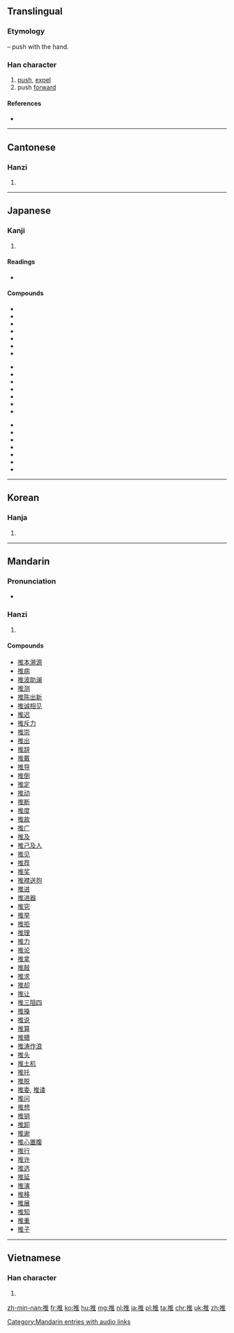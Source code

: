 {{also|稚}}
==Translingual==

===Etymology===
{{Han compound|手|alt1=扌|t1=hand|隹|ls=psc|c1=s|c2=p}} – push with the hand.

===Han character===
{{Han char|rn=64|rad=手|as=08|sn=11|four=5001<sub>4</sub>|canj=手人土 (QOG)|ids=⿰[[扌]][[隹]]}}

# [[push]], [[expel]]
# push [[forward]]

====References====
* {{Han ref|kx=0439.080|dkj=12284|dj=0790.010|hdz=31898.070|uh=63A8|ud=25512|bh=B1C0|bd=45504}}

----

==Cantonese==

===Hanzi===
{{yue-hanzi|jyut=[[ceoi1]], [[teoi1]]|y=cheui1, teui1}}

# {{defn|lang=yue|sort=手08}}

----

==Japanese==

===Kanji===
{{ja-kanji|grade=6|rs=手08}}

# {{defn|lang=ja|sort=手08}}

====Readings====
* {{ja-readings|on=[[すい]] (sui)|kun=[[おす]] (osu)}}

====Compounds====
{{top3}}
* {{l|ja|sc=Jpan|推移|tr=すいい, suii}}
* {{l|ja|sc=Jpan|推挙|tr=すいきょ, suikyo}}
* {{l|ja|sc=Jpan|推計|tr=すいけい, suikei}}
* {{l|ja|sc=Jpan|推敲|tr=すいこう, suikō}}
* {{l|ja|sc=Jpan|推考|tr=すいこう, suikō}}
* {{l|ja|sc=Jpan|推察|tr=すいさつ, suisatsu}}
* {{l|ja|sc=Jpan|推参|tr=すいさん, suisan}}
{{mid3}}
* {{l|ja|sc=Jpan|推称|tr=すいしょう, suishō}}
* {{l|ja|sc=Jpan|推賞|tr=すいしょう, suishō}}
* {{l|ja|sc=Jpan|推奨|tr=すいしょう, suishō}}
* {{l|ja|sc=Jpan|推進|tr=すいしん, suishin}}
* {{l|ja|sc=Jpan|推薦|tr=すいせん, suisen}}
* {{l|ja|sc=Jpan|推測|tr=すいそく, suisoku}}
* {{l|ja|sc=Jpan|推戴|tr=すいたい, suitai}}
{{mid3}}
* {{l|ja|sc=Jpan|推断|tr=すいだん, suidan}}
* {{l|ja|sc=Jpan|推知|tr=すいち, suichi}}
* {{l|ja|sc=Jpan|推定|tr=すいてい, suitei}}
* {{l|ja|sc=Jpan|推理|tr=すいり, suiri}}
* {{l|ja|sc=Jpan|推量|tr=すいりょう, suiryō}}
* {{l|ja|sc=Jpan|推力|tr=すいりょく, suiryoku}}
* {{l|ja|sc=Jpan|推論|tr=すいろん, suiron}}
{{bottom}}

----

==Korean==

===Hanja===
{{ko-hanja|hangeul=[[추]], [[퇴]]|eumhun=|rv=chu, toe|mr=ch'u, t'oe|y=chwu, thoy}}

# {{defn|lang=ko|sort=手08}}

----

==Mandarin==

===Pronunciation===
* {{audio|zh-tuī.ogg|audio|lang=cmn}}

===Hanzi===
{{cmn-hanzi|pin=[[tuī]] ([[tui1]]), [[zé]] ([[ze2]])|wg=t'ui<sup>1</sup>, tse<sup>2</sup>}}

# {{defn|lang=cmn|sort=手08}}

====Compounds====
* [[推本溯源]]
* [[推病]]
* [[推波助澜]]
* [[推测]]
* [[推陈出新]]
* [[推诚相见]]
* [[推迟]]
* [[推斥力]]
* [[推崇]]
* [[推出]]
* [[推辞]]
* [[推戴]]
* [[推导]]
* [[推倒]]
* [[推定]]
* [[推动]]
* [[推断]]
* [[推度]]
* [[推故]]
* [[推广]]
* [[推及]]
* [[推己及人]]
* [[推见]]
* [[推荐]]
* [[推奖]]
* [[推襟送抱]]
* [[推进]]
* [[推进器]]
* [[推究]]
* [[推举]]
* [[推拒]]
* [[推理]]
* [[推力]]
* [[推论]]
* [[推拿]]
* [[推敲]]
* [[推求]]
* [[推却]]
* [[推让]]
* [[推三阻四]]
* [[推搡]]
* [[推说]]
* [[推算]]
* [[推搪]]
* [[推涛作浪]]
* [[推头]]
* [[推土机]]
* [[推托]]
* [[推脱]]
* [[推委]], [[推诿]]
* [[推问]]
* [[推想]]
* [[推销]]
* [[推卸]]
* [[推谢]]
* [[推心置腹]]
* [[推行]]
* [[推许]]
* [[推选]]
* [[推延]]
* [[推演]]
* [[推移]]
* [[推展]]
* [[推知]]
* [[推重]]
* [[推子]]

[[Category:Mandarin entries with audio links]]

----

==Vietnamese==

===Han character===
{{vi-hantu|[[thôi]], [[suy]], [[chui]], [[thoi]], [[thòi]], [[tòi]]|rs=手08}}

# {{defn|lang=vi|sort=手08}}

[[zh-min-nan:推]]
[[fr:推]]
[[ko:推]]
[[hu:推]]
[[mg:推]]
[[nl:推]]
[[ja:推]]
[[pl:推]]
[[ta:推]]
[[chr:推]]
[[uk:推]]
[[zh:推]]